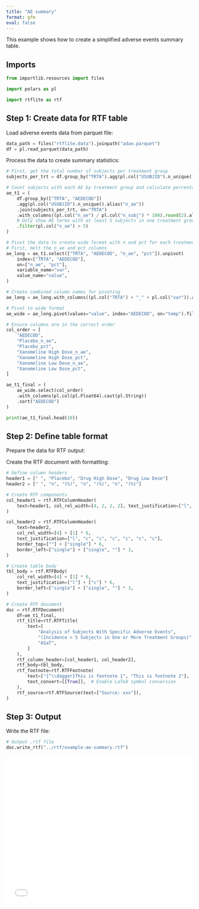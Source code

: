 ```yaml
---
title: "AE summary"
format: gfm
eval: false
---
```


<!-- `.md` and `.py` files are generated from the `.qmd` file. Please edit that file. -->

This example shows how to create a simplified adverse events summary table.

## Imports

```python
from importlib.resources import files

import polars as pl

import rtflite as rtf
```

## Step 1: Create data for RTF table

Load adverse events data from parquet file:

```python
data_path = files("rtflite.data").joinpath("adae.parquet")
df = pl.read_parquet(data_path)
```

Process the data to create summary statistics:

```python
# First, get the total number of subjects per treatment group
subjects_per_trt = df.group_by("TRTA").agg(pl.col("USUBJID").n_unique().alias("n_subj"))

# Count subjects with each AE by treatment group and calculate percentages
ae_t1 = (
    df.group_by(["TRTA", "AEDECOD"])
    .agg(pl.col("USUBJID").n_unique().alias("n_ae"))
    .join(subjects_per_trt, on="TRTA")
    .with_columns((pl.col("n_ae") / pl.col("n_subj") * 100).round(2).alias("pct"))
    # Only show AE terms with at least 5 subjects in one treatment group
    .filter(pl.col("n_ae") > 5)
)

# Pivot the data to create wide format with n and pct for each treatment
# First, melt the n_ae and pct columns
ae_long = ae_t1.select(["TRTA", "AEDECOD", "n_ae", "pct"]).unpivot(
    index=["TRTA", "AEDECOD"],
    on=["n_ae", "pct"],
    variable_name="var",
    value_name="value",
)

# Create combined column names for pivoting
ae_long = ae_long.with_columns((pl.col("TRTA") + "_" + pl.col("var")).alias("temp"))

# Pivot to wide format
ae_wide = ae_long.pivot(values="value", index="AEDECOD", on="temp").fill_null(0)

# Ensure columns are in the correct order
col_order = [
    "AEDECOD",
    "Placebo_n_ae",
    "Placebo_pct",
    "Xanomeline High Dose_n_ae",
    "Xanomeline High Dose_pct",
    "Xanomeline Low Dose_n_ae",
    "Xanomeline Low Dose_pct",
]

ae_t1_final = (
    ae_wide.select(col_order)
    .with_columns(pl.col(pl.Float64).cast(pl.String))
    .sort("AEDECOD")
)

print(ae_t1_final.head(10))
```

## Step 2: Define table format

Prepare the data for RTF output:

Create the RTF document with formatting:

```python
# Define column headers
header1 = [" ", "Placebo", "Drug High Dose", "Drug Low Dose"]
header2 = [" ", "n", "(%)", "n", "(%)", "n", "(%)"]

# Create RTF components
col_header1 = rtf.RTFColumnHeader(
    text=header1, col_rel_width=[4, 2, 2, 2], text_justification=["l", "c", "c", "c"]
)

col_header2 = rtf.RTFColumnHeader(
    text=header2,
    col_rel_width=[4] + [1] * 6,
    text_justification=["l", "c", "c", "c", "c", "c", "c"],
    border_top=[""] + ["single"] * 6,
    border_left=["single"] + ["single", ""] * 3,
)

# Create table body
tbl_body = rtf.RTFBody(
    col_rel_width=[4] + [1] * 6,
    text_justification=["l"] + ["c"] * 6,
    border_left=["single"] + ["single", ""] * 3,
)

# Create RTF document
doc = rtf.RTFDocument(
    df=ae_t1_final,
    rtf_title=rtf.RTFTitle(
        text=[
            "Analysis of Subjects With Specific Adverse Events",
            "(Incidence > 5 Subjects in One or More Treatment Groups)",
            "ASaT",
        ]
    ),
    rtf_column_header=[col_header1, col_header2],
    rtf_body=tbl_body,
    rtf_footnote=rtf.RTFFootnote(
        text=["{^\\dagger}This is footnote 1", "This is footnote 2"],
        text_convert=[[True]],  # Enable LaTeX symbol conversion
    ),
    rtf_source=rtf.RTFSource(text=["Source: xxx"]),
)
```

## Step 3: Output

Write the RTF file:

```python
# Output .rtf file
doc.write_rtf("../rtf/example-ae-summary.rtf")
```

<embed src="../pdf/example_ae_summary.pdf" style="width:100%; height:400px" type="application/pdf">
